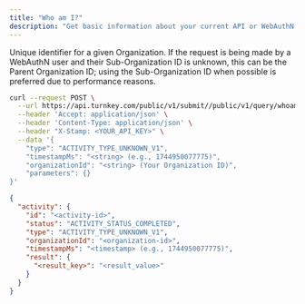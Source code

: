 ```yaml
---
title: "Who am I?"
description: "Get basic information about your current API or WebAuthN user and their organization. Affords Sub-Organization look ups via Parent Organization for WebAuthN or API key users."
---
```



<Authorizations />

<H3Bordered text="Body" />

<ParamField body="organizationId" type="string" required={true}><p>Unique identifier for a given Organization. If the request is being made by a WebAuthN user and their Sub-Organization ID is unknown, this can be the Parent Organization ID; using the Sub-Organization ID when possible is preferred due to performance reasons.</p></ParamField>

<RequestExample>

```bash cURL
curl --request POST \
  --url https://api.turnkey.com/public/v1/submit//public/v1/query/whoami \
  --header 'Accept: application/json' \
  --header 'Content-Type: application/json' \
  --header "X-Stamp: <YOUR_API_KEY>" \
  --data '{
    "type": "ACTIVITY_TYPE_UNKNOWN_V1",
    "timestampMs": "<string> (e.g., 1744950077775)",
    "organizationId": "<string> (Your Organization ID)",
    "parameters": {}
}'
```

</RequestExample>

<ResponseExample>

```json 200
{
  "activity": {
    "id": "<activity-id>",
    "status": "ACTIVITY_STATUS_COMPLETED",
    "type": "ACTIVITY_TYPE_UNKNOWN_V1",
    "organizationId": "<organization-id>",
    "timestampMs": "<timestamp> (e.g., 1744950077775)",
    "result": {
      "<result_key>": "<result_value>"
    }
  }
}
```

</ResponseExample>
